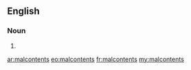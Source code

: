 ==English==

===Noun===
{{head|en|plural}}

# {{plural of|malcontent|lang=en|nocat=1}}

[[ar:malcontents]]
[[eo:malcontents]]
[[fr:malcontents]]
[[my:malcontents]]